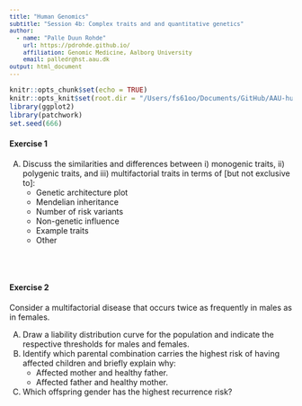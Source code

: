 ```yaml
---
title: "Human Genomics"
subtitle: "Session 4b: Complex traits and and quantitative genetics"
author:
  - name: "Palle Duun Rohde"
    url: https://pdrohde.github.io/
    affiliation: Genomic Medicine, Aalborg University
    email: palledr@hst.aau.dk
output: html_document
---
```

<style type="text/css">

body, td {
   font-size: 14px;
}
code.r{
  font-size: 12px;
}
pre {
  font-size: 12px
}
</style>
```r
knitr::opts_chunk$set(echo = TRUE)
knitr::opts_knit$set(root.dir = "/Users/fs61oo/Documents/GitHub/AAU-human-genomics/")
library(ggplot2)
library(patchwork)
set.seed(666)
```

#### Exercise 1

A.  Discuss the similarities and differences between i) monogenic traits, ii) polygenic traits, and iii) multifactorial traits in terms of [but not exclusive to]:
    -  Genetic architecture plot
    -  Mendelian inheritance
    -  Number of risk variants
    -  Non-genetic influence
    -  Example traits
    -  Other

<br />
<br />

#### Exercise 2

Consider a multifactorial disease that occurs twice as frequently in males as in females. 

A.  Draw a liability distribution curve for the population and indicate the respective thresholds for males and females.  
B.  Identify which parental combination carries the highest risk of having affected children and briefly explain why:
    -  Affected mother and healthy father. 
    -  Affected father and healthy mother. 
C.   Which offspring gender has the highest recurrence risk?

<br />
<br />
